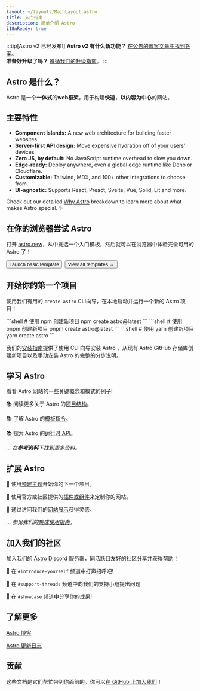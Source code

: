 ```yaml
---
layout: ~/layouts/MainLayout.astro
title: 入门指南
description: 简单介绍 Astro
i18nReady: true
---
```


:::tip[Astro v2 已经发布!]
**Astro v2 有什么新功能？** [在公告的博客文章中找到答案](https://astro.build/blog/astro-2/)。  
**准备好升级了吗？** [遵循我们的升级指南](/en/guides/upgrade-to/v2/)。
:::

<h2>Astro 是什么？</h2>

Astro 是一个**一体式**的**web框架**，用于构建**快速**，**以内容为中心**的网站。

## 主要特性

- **Component Islands:** A new web architecture for building faster websites.
- **Server-first API design:** Move expensive hydration off of your users' devices.
- **Zero JS, by default:** No JavaScript runtime overhead to slow you down.
- **Edge-ready:** Deploy anywhere, even a global edge runtime like Deno or Cloudflare.
- **Customizable:** Tailwind, MDX, and 100+ other integrations to choose from.
- **UI-agnostic:** Supports React, Preact, Svelte, Vue, Solid, Lit and more.

Check out our detailed [Why Astro](/en/concepts/why-astro/) breakdown to learn more about what makes Astro special. ✨


## 在你的浏览器尝试 Astro

打开 [astro.new](https://astro.new/)，从中挑选一个入门模板，然后就可以在浏览器中体验完全可用的 Astro 了！

<div style="display: flex; flex-wrap: wrap; gap: 0.5rem;">
  <Button href="https://astro.new/basics?on=stackblitz">Launch basic template</Button>
  <Button variant="outline" href="https://astro.new/">View all templates →</Button>
</div>

## 开始你的第一个项目

使用我们有用的 `create astro` CLI向导，在本地启动并运行一个新的 Astro 项目！

<PackageManagerTabs>
  <Fragment slot="npm">
  ```shell
  # 使用 npm 创建新项目
  npm create astro@latest
  ```
  </Fragment>
  <Fragment slot="pnpm">
  ```shell
  # 使用 pnpm 创建新项目
  pnpm create astro@latest
  ```
  </Fragment>
  <Fragment slot="yarn">
  ```shell
  # 使用 yarn 创建新项目
  yarn create astro
  ```
  </Fragment>
</PackageManagerTabs>

我们的[安装指南](/zh-cn/install/auto/)提供了使用 CLI 向导安装 Astro 、从现有 Astro GitHub 存储库创建新项目以及手动安装 Astro 的完整的分步说明。


## 学习 Astro

看看 Astro 网站的一些关键概念和模式的例子!

📚 阅读更多关于 Astro 的[项目结构](/zh-cn/core-concepts/project-structure/)。

📚 了解 Astro 的[模板指令](/zh-cn/reference/directives-reference/)。

📚 探索 Astro 的[运行时 API](/zh-cn/reference/api-reference/)。

*... 在**参考资料**下找到更多资料。*

## 扩展 Astro

🧰 使用[预建主题](https://astro.build/themes/)开始你的下一个项目。

🧰 使用官方或社区提供的[插件或组件](https://astro.build/integrations/)来定制你的网站。

🧰 通过访问我们的[网站展示](https://astro.build/showcase/)获得灵感。

*... 参见我们的[集成使用指南](/zh-cn/guides/integrations-guide/)*。

## 加入我们的社区

加入我们的 [Astro Discord 服务器](https://astro.build/chat/)，同活跃且友好的社区分享并获得帮助！

💬 在 `#introduce-yourself` 频道中打声招呼吧!

💬 在 `#support-threads` 频道中向我们的支持小组提出问题

💬 在 `#showcase` 频道中分享你的成果!

## 了解更多

[Astro 博客](https://astro.build/blog/)

[Astro 更新日志](https://github.com/withastro/astro/blob/main/packages/astro/CHANGELOG.md)

## 贡献

这些文档是它们帮忙带到你面前的。你可以[在 GitHub 上加入我们](https://github.com/withastro/docs)！

<ContributorList githubRepo="withastro/docs" />
